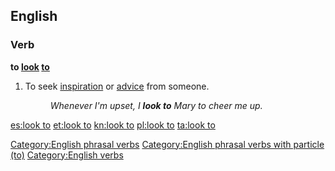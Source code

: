 ==English==

===Verb===
'''to [[look]] [[to]]'''

# {{idiomatic}} To seek [[inspiration]] or [[advice]] from someone.
#: ''Whenever I'm upset, I '''look to''' Mary to cheer me up.''

[[Category:English phrasal verbs]]
[[Category:English phrasal verbs with particle (to)]]
[[Category:English verbs]]

[[es:look to]]
[[et:look to]]
[[kn:look to]]
[[pl:look to]]
[[ta:look to]]